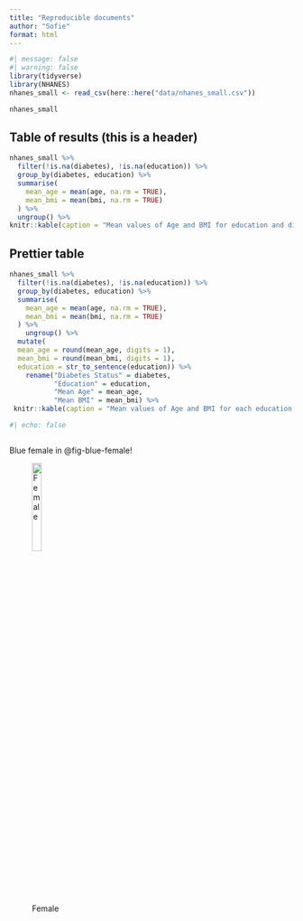 ```yaml
---
title: "Reproducible documents"
author: "Sofie"
format: html
---
```


```r
#| message: false
#| warning: false
library(tidyverse)
library(NHANES)
nhanes_small <- read_csv(here::here("data/nhanes_small.csv"))
```

```r
nhanes_small
```

## Table of results (this is a header)

```r
nhanes_small %>%
  filter(!is.na(diabetes), !is.na(education)) %>%
  group_by(diabetes, education) %>%
  summarise(
    mean_age = mean(age, na.rm = TRUE),
    mean_bmi = mean(bmi, na.rm = TRUE)
  ) %>%
  ungroup() %>%
knitr::kable(caption = "Mean values of Age and BMI for education and diabetes status.")
```

## Prettier table


```r

nhanes_small %>%
  filter(!is.na(diabetes), !is.na(education)) %>%
  group_by(diabetes, education) %>%
  summarise(
    mean_age = mean(age, na.rm = TRUE),
    mean_bmi = mean(bmi, na.rm = TRUE)
  ) %>%
    ungroup() %>%
  mutate(
  mean_age = round(mean_age, digits = 1), 
  mean_bmi = round(mean_bmi, digits = 1),
  education = str_to_sentence(education)) %>%
    rename("Diabetes Status" = diabetes, 
           "Education" = education, 
           "Mean Age" = mean_age, 
           "Mean BMI" = mean_bmi) %>% 
 knitr::kable(caption = "Mean values of Age and BMI for each education and diabetes status.")

#| echo: false
```


```r

```

Blue female in @fig-blue-female!

![Female](images/SILfemme30.png){#fig-blue-female width="20%" height="20%"}

```r

```

